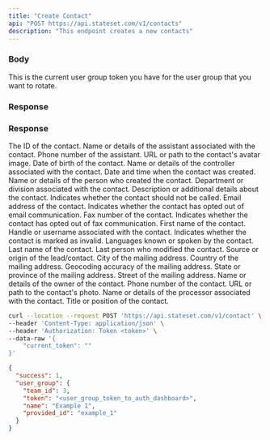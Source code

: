 ```yaml
---
title: "Create Contact"
api: "POST https://api.stateset.com/v1/contacts"
description: "This endpoint creates a new contacts"
---
```


### Body

<ParamField body="current_token" type="string">
  This is the current user group token you have for the user group that you want
  to rotate.
</ParamField>

### Response

### Response

<ResponseField name="id" type="text">
  The ID of the contact.
</ResponseField>

<ResponseField name="assistant" type="text">
  Name or details of the assistant associated with the contact.
</ResponseField>

<ResponseField name="assistant_phone" type="text">
  Phone number of the assistant.
</ResponseField>

<ResponseField name="avatar" type="text">
  URL or path to the contact's avatar image.
</ResponseField>

<ResponseField name="birthdate" type="text">
  Date of birth of the contact.
</ResponseField>

<ResponseField name="controller" type="text">
  Name or details of the controller associated with the contact.
</ResponseField>

<ResponseField name="created_at" type="datetime">
  Date and time when the contact was created.
</ResponseField>

<ResponseField name="created_by" type="text">
  Name or details of the person who created the contact.
</ResponseField>

<ResponseField name="department" type="text">
  Department or division associated with the contact.
</ResponseField>

<ResponseField name="description" type="text">
  Description or additional details about the contact.
</ResponseField>

<ResponseField name="do_not_call" type="boolean">
  Indicates whether the contact should not be called.
</ResponseField>

<ResponseField name="email" type="text">
  Email address of the contact.
</ResponseField>

<ResponseField name="email_opt_out" type="boolean">
  Indicates whether the contact has opted out of email communication.
</ResponseField>

<ResponseField name="fax" type="text">
  Fax number of the contact.
</ResponseField>

<ResponseField name="fax_opt_out" type="boolean">
  Indicates whether the contact has opted out of fax communication.
</ResponseField>

<ResponseField name="firstName" type="text">
  First name of the contact.
</ResponseField>

<ResponseField name="handle" type="text">
  Handle or username associated with the contact.
</ResponseField>

<ResponseField name="invalid_contact" type="boolean">
  Indicates whether the contact is marked as invalid.
</ResponseField>

<ResponseField name="languages" type="text">
  Languages known or spoken by the contact.
</ResponseField>

<ResponseField name="lastName" type="text">
  Last name of the contact.
</ResponseField>

<ResponseField name="last_modified_by" type="text">
  Last person who modified the contact.
</ResponseField>

<ResponseField name="leadSource" type="text">
  Source or origin of the lead/contact.
</ResponseField>

<ResponseField name="mailingCity" type="text">
  City of the mailing address.
</ResponseField>

<ResponseField name="mailingCountry" type="text">
  Country of the mailing address.
</ResponseField>

<ResponseField name="mailingGeocodeAccuracy" type="text">
  Geocoding accuracy of the mailing address.
</ResponseField>

<ResponseField name="mailingState" type="text">
  State or province of the mailing address.
</ResponseField>

<ResponseField name="mailingStreet" type="text">
  Street of the mailing address.
</ResponseField>

<ResponseField name="owner" type="text">
  Name or details of the owner of the contact.
</ResponseField>

<ResponseField name="phone" type="text">
  Phone number of the contact.
</ResponseField>

<ResponseField name="photoUrl" type="text">
  URL or path to the contact's photo.
</ResponseField>

<ResponseField name="processor" type="text">
  Name or details of the processor associated with the contact.
</ResponseField>

<ResponseField name="title" type="text">
  Title or position of the contact.
</ResponseField>

<RequestExample>

```bash cURL
curl --location --request POST 'https://api.stateset.com/v1/contact' \
--header 'Content-Type: application/json' \
--header 'Authorization: Token <token>' \
--data-raw '{
    "current_token": ""
}'
```

</RequestExample>

<ResponseExample>

```json Response
{
  "success": 1,
  "user_group": {
    "team_id": 3,
    "token": "<user_group_token_to_auth_dashboard>",
    "name": "Example 1",
    "provided_id": "example_1"
  }
}
```

</ResponseExample>
